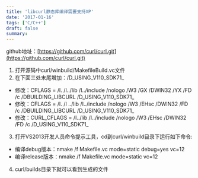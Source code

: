 ```yaml
---
title: 'libcurl静态库编译需要支持XP'
date: '2017-01-16'
tags: ['C/C++']
draft: false
summary: 
---
```


github地址：[https://github.com/curl/curl.git](https://github.com/curl/curl.git)    
1. 打开源码中curl/winbuild/MakefileBuild.vc文件  
2. 在下面三处末尾增加：/D_USING_V110_SDK71_  
  - 修改：CFLAGS     = /I. /I../lib /I../include /nologo /W3 /GX /DWIN32 /YX /FD /c /DBUILDING_LIBCURL /D_USING_V110_SDK71_  
  - 修改：CFLAGS      = /I. /I ../lib /I../include /nologo /W3 /EHsc /DWIN32 /FD /c /DBUILDING_LIBCURL /D_USING_V110_SDK71_  
  - 修改：CURL_CFLAGS   =  /I../lib /I../include /nologo /W3 /EHsc /DWIN32 /FD /c /D_USING_V110_SDK71_  
3. 打开VS2013开发人员命令提示工具，cd到curl/winbuild目录下运行如下命令:  
  - 编译debug版本：nmake /f Makefile.vc mode=static debug=yes vc=12  
  - 编译release版本：nmake /f Makefile.vc mode=static vc=12  
4. curl/builds目录下就可以看到生成的文件